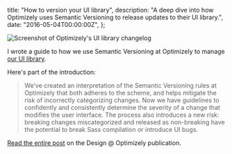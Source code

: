   title: "How to version your UI library",
  description:
    "A deep dive into how Optimizely uses Semantic Versioning to release updates to their UI library.",
  date: "2016-05-04T00:00:00Z",
};

![Screenshot of Optimizely's UI library changelog](./oui-changelog.png)

I wrote a guide to how we use Semantic Versioning at Optimizely to manage [our UI library](https://github.com/optimizely/oui).

Here's part of the introduction:

> We’ve created an interpretation of the Semantic Versioning rules at Optimizely that both adheres to the scheme, and helps mitigate the risk of incorrectly categorizing changes. Now we have guidelines to confidently and consistently determine the severity of a change that modifies the user interface. The process also introduces a new risk: breaking changes miscategorized and released as non-breaking have the potential to break Sass compilation or introduce UI bugs.

[Read the entire post](https://medium.com/design-optimizely/how-to-version-your-ui-library-1c7a1b7ee23a) on the Design @ Optimizely publication.
